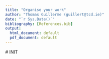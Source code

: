 ```yaml
---
title: "Organise your work"
author: "Thomas Guillerme (guillert@tcd.ie)"
date: "`r Sys.Date()`"
bibliography: [References.bib]
output:
  html_document: default
  pdf_document: default
---
```



# INIT